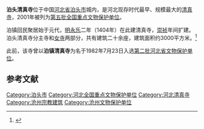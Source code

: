 {{coord|38|03|49|N|116|33|45|E|display=title|scale:10000}}
{{文物保护单位
| 级别 = 全国
| 名称 = 泊头清真寺
| 图片 = 
| 所在 = [[河北省|河北省]][[泊头市|泊头市]]
| 分类 = 古建筑
| 时代 = [[明朝|明]]
| 编号 = [[第五批全国重点文物保护单位|第五批]]第216项
| 登录 = 2001年6月25日
}}
'''泊头清真寺'''位于中国[[河北省|河北省]][[泊头市|泊头市]]城内，是河北现存时代最早、规模最大的[[清真寺|清真寺]]，2001年被列为[[第五批全国重点文物保护单位|第五批全国重点文物保护单位]]。

泊镇回民聚居始于元代，[[明朝|明]][[永乐_(明朝)|永乐]]二年（1404年）在此建清真寺，[[崇祯|崇祯]]年间扩建。泊头清真寺分主寺和[[清真女寺|女寺]]两部分，共有建筑二十余座，建筑面积约3000平方米。<ref>{{Cite book |title=全国重点文物保护单位·第一至第五批·第Ⅰ卷 |publisher=文物出版社 |year=2004 |isbn=7-5010-1525-2 |pages=232 }}</ref>

此前，该寺曾以'''泊镇清真寺'''为名于1982年7月23日入选[[第二批河北省文物保护单位|第二批河北省文物保护单位]]。

==参考文献==
{{reflist}}

{{河北全国重点文物保护单位}}

{{DEFAULTSORT:Bo}}
[[Category:泊头市|Category:泊头市]]
[[Category:河北全国重点文物保护单位|Category:河北全国重点文物保护单位]]
[[Category:河北清真寺|Category:河北清真寺]]
[[Category:沧州宗教建筑|Category:沧州宗教建筑]]
[[Category:沧州文物保护单位|Category:沧州文物保护单位]]
